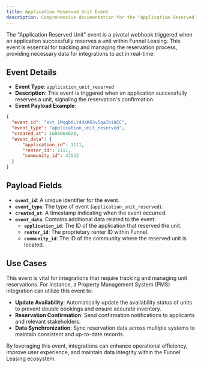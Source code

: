 ```yaml
---
title: Application Reserved Unit Event
description: Comprehensive documentation for the "Application Reserved Unit" webhook event, detailing its purpose, payload, and use cases for seamless integration within the Funnel Leasing platform.
---
```


The "Application Reserved Unit" event is a pivotal webhook triggered when an application successfully reserves a unit within Funnel Leasing. This event is essential for tracking and managing the reservation process, providing necessary data for integrations to act in real-time.

## Event Details

- **Event Type**: `application_unit_reserved`
- **Description**: This event is triggered when an application successfully reserves a unit, signaling the reservation's confirmation.
- **Event Payload Example**:

```json
{
  "event_id": "evt_1MqqbKLt4dXK03v5qaIbiNCC",
  "event_type": "application_unit_reserved",
  "created_at": 1680064028,
  "event_data": {
      "application_id": 1111,
      "renter_id": 1111,
      "community_id": 43522
  }
}
```

## Payload Fields

- **`event_id`**: A unique identifier for the event.
- **`event_type`**: The type of event (`application_unit_reserved`).
- **`created_at`**: A timestamp indicating when the event occurred.
- **`event_data`**: Contains additional data related to the event:
  - **`application_id`**: The ID of the application that reserved the unit.
  - **`renter_id`**: The proprietary renter ID within Funnel.
  - **`community_id`**: The ID of the community where the reserved unit is located.

## Use Cases

This event is vital for integrations that require tracking and managing unit reservations. For instance, a Property Management System (PMS) integration can utilize this event to:

- **Update Availability**: Automatically update the availability status of units to prevent double bookings and ensure accurate inventory.
- **Reservation Confirmation**: Send confirmation notifications to applicants and relevant stakeholders.
- **Data Synchronization**: Sync reservation data across multiple systems to maintain consistent and up-to-date records.

By leveraging this event, integrations can enhance operational efficiency, improve user experience, and maintain data integrity within the Funnel Leasing ecosystem.